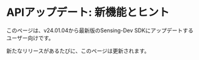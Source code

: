 # APIアップデート: 新機能とヒント

このページは、v24.01.04から最新版のSensing-Dev SDKにアップデートするユーザー向けです。

新たなリリースがあるたびに、このページは更新されます。
